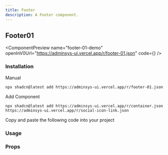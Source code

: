 ```yaml
---
title: Footer
description: A Footer component.
---
```


## Footer01

<ComponentPreview
  name="footer-01-demo"
  openInV0Url="https://adminsys-ui.vercel.app/r/footer-01.json"
  code={<ComponentSource name="footer-01-demo" />}
/>

### Installation

<Tabs className="gap-0" defaultValue="cli">

<TabsList>
  <TabsTriggerShadcnCLI />
  <TabsTrigger className="cursor-pointer" value="manual">Manual</TabsTrigger>
</TabsList>

<TabsContent value="cli" className="[&>figure]:mb-0">

```package-install
npx shadcn@latest add https://adminsys-ui.vercel.app/r/footer-01.json
```

</TabsContent>

<TabsContent value="manual">

<Steps>

<Step>Add Component</Step>

```package-install
npx shadcn@latest add https://adminsys-ui.vercel.app/r/container.json https://adminsys-ui.vercel.app/r/social-icon-link.json
```

<Step>Copy and paste the following code into your project</Step>

<ComponentSource
  name="footer-01"
/>

</Steps>

</TabsContent>

</Tabs>

### Usage

<ComponentSource
  name="footer-01-demo"
  codeCollapsible
/>

### Props

<AutoTypeTable path="./src/registry/components/layout/footer/footer-01.tsx" name="Footer01Props" />
